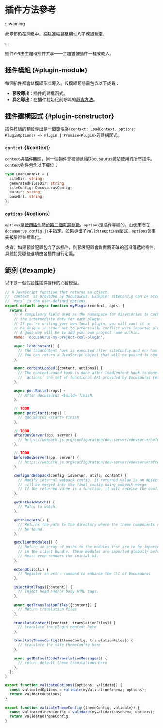 # 插件方法參考

:::warning

此章節仍在開發中。錨點連結甚至網址均不保證穩定。

:::

插件API由主題和插件共享——主題會像插件一樣被載入。

## 插件模組 {#plugin-module}

每個插件都會以模組形式導入。該模組預期需包含以下成員：

- **預設導出**：插件的建構函式。
- **具名導出**：在插件初始化前呼叫的[靜態方法](./static-methods.mdx)。

## 插件建構函式 {#plugin-constructor}

插件模組的預設導出是一個簽名為`(context: LoadContext, options: PluginOptions) => Plugin | Promise<Plugin>`的建構函式。

### `context` {#context}

`context`與插件無關，同一個物件會被傳遞給Docusaurus網站使用的所有插件。`context`物件包含以下欄位：

```ts
type LoadContext = {
  siteDir: string;
  generatedFilesDir: string;
  siteConfig: DocusaurusConfig;
  outDir: string;
  baseUrl: string;
};
```

### `options` {#options}

`options`是[使用插件時的第二個可選參數](../../using-plugins.mdx#configuring-plugins)。`options`是插件專屬的，由使用者在`docusaurus.config.js`中指定。如果導出了[`validateOptions`](./static-methods.mdx#validateOptions)函式，`options`會事先被驗證並標準化。

或者，如果預設配置包含了該插件，則預設配置會負責將正確的選項傳遞給插件。具體接受哪些選項由各插件自行定義。

## 範例 {#example}

以下是一個假設性插件實作的心智模型。

```js
// A JavaScript function that returns an object.
// `context` is provided by Docusaurus. Example: siteConfig can be accessed from context.
// `opts` is the user-defined options.
export default async function myPlugin(context, opts) {
  return {
    // A compulsory field used as the namespace for directories to cache
    // the intermediate data for each plugin.
    // If you're writing your own local plugin, you will want it to
    // be unique in order not to potentially conflict with imported plugins.
    // A good way will be to add your own project name within.
    name: 'docusaurus-my-project-cool-plugin',

    async loadContent() {
      // The loadContent hook is executed after siteConfig and env has been loaded.
      // You can return a JavaScript object that will be passed to contentLoaded hook.
    },

    async contentLoaded({content, actions}) {
      // The contentLoaded hook is done after loadContent hook is done.
      // `actions` are set of functional API provided by Docusaurus (e.g. addRoute)
    },

    async postBuild(props) {
      // After docusaurus <build> finish.
    },

    // TODO
    async postStart(props) {
      // docusaurus <start> finish
    },

    // TODO
    afterDevServer(app, server) {
      // https://webpack.js.org/configuration/dev-server/#devserverbefore
    },

    // TODO
    beforeDevServer(app, server) {
      // https://webpack.js.org/configuration/dev-server/#devserverafter
    },

    configureWebpack(config, isServer, utils, content) {
      // Modify internal webpack config. If returned value is an Object, it
      // will be merged into the final config using webpack-merge;
      // If the returned value is a function, it will receive the config as the 1st argument and an isServer flag as the 2nd argument.
    },

    getPathsToWatch() {
      // Paths to watch.
    },

    getThemePath() {
      // Returns the path to the directory where the theme components can
      // be found.
    },

    getClientModules() {
      // Return an array of paths to the modules that are to be imported
      // in the client bundle. These modules are imported globally before
      // React even renders the initial UI.
    },

    extendCli(cli) {
      // Register an extra command to enhance the CLI of Docusaurus
    },

    injectHtmlTags({content}) {
      // Inject head and/or body HTML tags.
    },

    async getTranslationFiles({content}) {
      // Return translation files
    },

    translateContent({content, translationFiles}) {
      // translate the plugin content here
    },

    translateThemeConfig({themeConfig, translationFiles}) {
      // translate the site themeConfig here
    },

    async getDefaultCodeTranslationMessages() {
      // return default theme translations here
    },
  };
}

export function validateOptions({options, validate}) {
  const validatedOptions = validate(myValidationSchema, options);
  return validatedOptions;
}

export function validateThemeConfig({themeConfig, validate}) {
  const validatedThemeConfig = validate(myValidationSchema, options);
  return validatedThemeConfig;
}
```